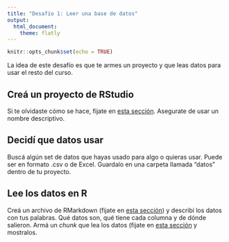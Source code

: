 ```yaml
---
title: "Desafío 1: Leer una base de datos"
output: 
  html_document:
    theme: flatly
---
```


```r
knitr::opts_chunk$set(echo = TRUE)
```

La idea de este desafío es que te armes un proyecto y que leas datos para usar el resto del curso. 


## Creá un proyecto de RStudio

Si te olvidaste cómo se hace, fijate en [esta sección](02-proyectos.html). Asegurate de usar un nombre descriptivo. 

## Decidí que datos usar

Buscá algún set de datos que hayas usado para algo o quieras usar. Puede ser en formato .csv o de Excel. Guardalo en una carpeta llamada "datos" dentro de tu proyecto.

## Lee los datos en R 

Creá un archivo de RMarkdown (fijate en  [esta sección](03-reportes-I.html)) y describí los datos con tus palabras. Qué datos son, qué tiene cada columna y de dónde salieron. Armá un *chunk* que lea los datos (fijate en [esta sección](04-lectura-datos.html) y mostralos. 



